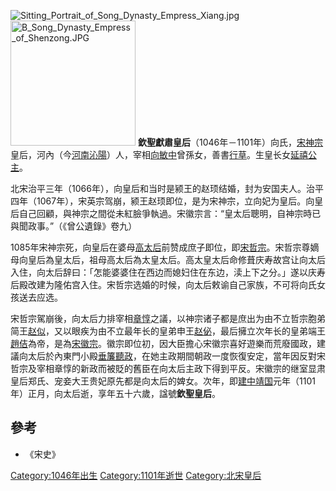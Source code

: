 [[File:Sitting_Portrait_of_Song_Dynasty_Empress_Xiang.jpg|thumb]]
[[File:B_Song_Dynasty_Empress_of_Shenzong.JPG|200px]]
'''欽聖獻肅皇后'''（1046年－1101年）向氏，[[宋神宗|宋神宗]]皇后，河內（今[[河南省|河南]][[沁阳市|沁陽]]）人，宰相[[向敏中|向敏中]]曾孫女，善書[[行草|行草]]。生皇长女[[周國長公主|延禧公主]]。

北宋治平三年（1066年），向皇后和当时是颍王的赵顼结婚，封为安国夫人。治平四年（1067年），宋英宗驾崩，颍王赵顼即位，是为宋神宗，立向妃为皇后。向皇后自己回顧，與神宗之間從未紅臉爭執過。宋徽宗言：“皇太后聰明，自神宗時已與聞政事。”（《曾公遺錄》卷九）

1085年宋神宗死，向皇后在婆母[[宣仁圣烈皇后|高太后]]前赞成庶子即位，即[[宋哲宗|宋哲宗]]。宋哲宗尊嫡母向皇后為皇太后，祖母高太后為太皇太后。高太皇太后命修葺庆寿故宫让向太后入住，向太后辞曰：「怎能婆婆住在西边而媳妇住在东边，渎上下之分。」遂以庆寿后殿改建为隆佑宫入住。宋哲宗选婚的时候，向太后敕谕自己家族，不可将向氏女孩送去应选。

宋哲宗駕崩後，向太后力排宰相[[章惇|章惇]]之議，以神宗诸子都是庶出为由不立哲宗胞弟简王[[赵似|赵似]]，又以眼疾为由不立最年长的皇弟申王[[赵佖|赵佖]]，最后擁立次年长的皇弟端王[[宋徽宗|趙佶]]為帝，是為[[宋徽宗|宋徽宗]]。徽宗即位初，因大臣擔心宋徽宗喜好遊樂而荒廢國政，建議向太后於內東門小殿[[垂簾聽政|垂簾聽政]]，在她主政期間朝政一度恢復安定，當年因反對宋哲宗及宰相章惇的新政而被貶的舊臣在向太后主政下得到平反。宋徽宗的继室显肃皇后郑氏、宠妾大王贵妃原先都是向太后的婢女。次年，即[[建中靖国|建中靖国]]元年（1101年）正月，向太后逝，享年五十六歲，諡號'''欽聖皇后'''。

==參考==
*《宋史》

{{start box}} 
{{s-before|[[宣仁圣烈皇后|高皇后]]}} 
{{s-title|[[:Category:宋朝皇后|宋朝皇后]]|1068年—1085年}} 
{{s-after|[[昭慈圣献皇后|孟皇后]]}} 
{{end box}}

{{宋朝皇后}}

[[Category:1046年出生|Category:1046年出生]]
[[Category:1101年逝世|Category:1101年逝世]]
[[Category:北宋皇后|Category:北宋皇后]]